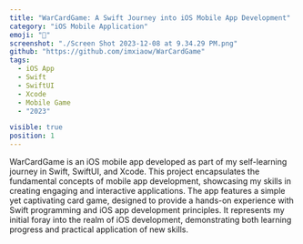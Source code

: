 ```yaml
---
title: "WarCardGame: A Swift Journey into iOS Mobile App Development"
category: "iOS Mobile Application"
emoji: "📱"
screenshot: "./Screen Shot 2023-12-08 at 9.34.29 PM.png"
github: "https://github.com/imxiaow/WarCardGame"
tags:
  - iOS App
  - Swift
  - SwiftUI
  - Xcode
  - Mobile Game
  - "2023"

visible: true
position: 1
---
```


WarCardGame is an iOS mobile app developed as part of my self-learning journey in Swift, SwiftUI, and Xcode. This project encapsulates the fundamental concepts of mobile app development, showcasing my skills in creating engaging and interactive applications. The app features a simple yet captivating card game, designed to provide a hands-on experience with Swift programming and iOS app development principles. It represents my initial foray into the realm of iOS development, demonstrating both learning progress and practical application of new skills.
